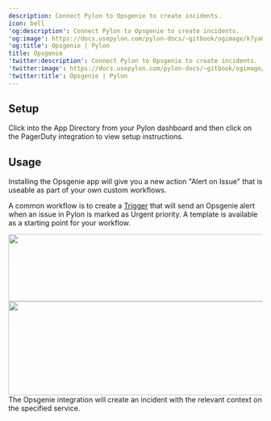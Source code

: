 ---
description: Connect Pylon to Opsgenie to create incidents.
icon: bell
'og:description': Connect Pylon to Opsgenie to create incidents.
'og:image': https://docs.usepylon.com/pylon-docs/~gitbook/ogimage/k7yaQyN0WRBWDkFKQdsN
'og:title': Opsgenie | Pylon
title: Opsgenie
'twitter:description': Connect Pylon to Opsgenie to create incidents.
'twitter:image': https://docs.usepylon.com/pylon-docs/~gitbook/ogimage/k7yaQyN0WRBWDkFKQdsN
'twitter:title': Opsgenie | Pylon
---
## Setup

Click into the App Directory from your Pylon dashboard and then click on the PagerDuty integration to view setup instructions.

## Usage

Installing the Opsgenie app will give you a new action "Alert on Issue" that is useable as part of your own custom workflows.

A common workflow is to create a [Trigger](/pylon-docs/platform/triggers) that will send an Opsgenie alert when an issue in Pylon is marked as Urgent priority. A template is available as a starting point for your workflow.

<Frame caption="Trigger template">
<img alt="" class="block" data-testid="zoom-image" fetchpriority="high" height="133" sizes="(max-width: 640px) 400px, 768px" src="/images/22549565.png" width="760"/>
</Frame>

<Frame caption="Opsgenie action">
<img alt="" class="block" data-testid="zoom-image" fetchpriority="low" height="186" loading="lazy" sizes="(max-width: 640px) 400px, 768px" src="/images/8fa92766.png" width="732"/>
</Frame>

<Info>
The Opsgenie integration will create an incident with the relevant context on the specified service.
</Info>
